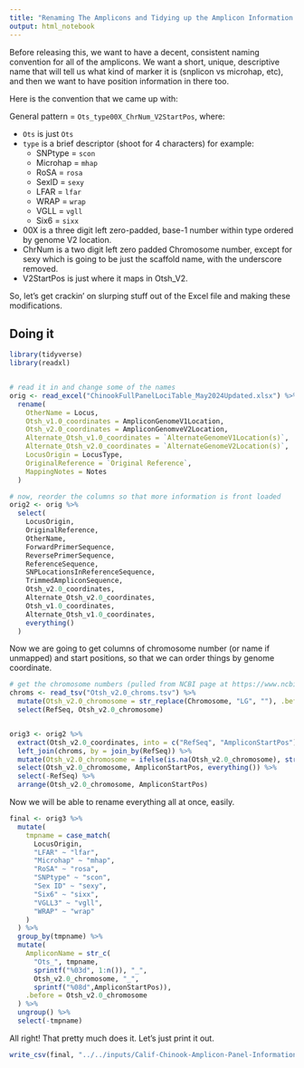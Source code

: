 ```yaml
---
title: "Renaming The Amplicons and Tidying up the Amplicon Information Table"
output: html_notebook
---
```



Before releasing this, we want to have a decent, consistent naming convention for
all of the amplicons.  We want a short, unique, descriptive name that will tell us
what kind of marker it is (snplicon vs microhap, etc), and then we want to have
position information in there too.  

Here is the convention that we came up with:

General pattern = `Ots_type00X_ChrNum_V2StartPos`, where:

- `Ots` is just `Ots`
- `type` is a brief descriptor (shoot for 4 characters) for example:
    + SNPtype = `scon`
    + Microhap = `mhap`
    + RoSA = `rosa`
    + SexID = `sexy`
    + LFAR = `lfar`
    + WRAP = `wrap`
    + VGLL = `vgll`
    + Six6 = `sixx`
- 00X is a three digit left zero-padded, base-1 number within type ordered by genome V2 location.
- ChrNum is a two digit left zero padded Chromosome number, except for sexy which is
  going to be just the scaffold name, with the underscore removed.
- V2StartPos is just where it maps in Otsh_V2.


So, let's get crackin' on slurping stuff out of the Excel file and making these modifications.

## Doing it

```r
library(tidyverse)
library(readxl)


# read it in and change some of the names
orig <- read_excel("ChinookFullPanelLociTable_May2024Updated.xlsx") %>%
  rename(
    OtherName = Locus,
    Otsh_v1.0_coordinates = AmpliconGenomeV1Location,
    Otsh_v2.0_coordinates = AmpliconGenomveV2Location,
    Alternate_Otsh_v1.0_coordinates = `AlternateGenomeV1Location(s)`,
    Alternate_Otsh_v2.0_coordinates = `AlternateGenomeV2Location(s)`,
    LocusOrigin = LocusType,
    OriginalReference = `Original Reference`,
    MappingNotes = Notes
  )

# now, reorder the columns so that more information is front loaded
orig2 <- orig %>%
  select(
    LocusOrigin,
    OriginalReference,
    OtherName,
    ForwardPrimerSequence,
    ReversePrimerSequence,
    ReferenceSequence,
    SNPLocationsInReferenceSequence,
    TrimmedAmpliconSequence,
    Otsh_v2.0_coordinates,
    Alternate_Otsh_v2.0_coordinates,
    Otsh_v1.0_coordinates,
    Alternate_Otsh_v1.0_coordinates,
    everything()
  )
```


Now we are going to get columns of chromosome number (or name if unmapped) and
start positions, so that we can order things by genome coordinate.  

```r
# get the chromosome numbers (pulled from NCBI page at https://www.ncbi.nlm.nih.gov/datasets/genome/GCF_018296145.1/)
chroms <- read_tsv("Otsh_v2.0_chroms.tsv") %>%
  mutate(Otsh_v2.0_chromosome = str_replace(Chromosome, "LG", ""), .before = Chromosome) %>%
  select(RefSeq, Otsh_v2.0_chromosome)


orig3 <- orig2 %>%
  extract(Otsh_v2.0_coordinates, into = c("RefSeq", "AmpliconStartPos"), regex = "^(.*):([0-9]+)-[0-9]+$", remove = FALSE, convert = TRUE) %>%
  left_join(chroms, by = join_by(RefSeq)) %>%
  mutate(Otsh_v2.0_chromosome = ifelse(is.na(Otsh_v2.0_chromosome), str_replace(RefSeq, "_", ""), Otsh_v2.0_chromosome)) %>%
  select(Otsh_v2.0_chromosome, AmpliconStartPos, everything()) %>%
  select(-RefSeq) %>%
  arrange(Otsh_v2.0_chromosome, AmpliconStartPos)

```


Now we
will be able to rename everything all at once, easily.

```r
final <- orig3 %>%
  mutate(
    tmpname = case_match(
      LocusOrigin,
      "LFAR" ~ "lfar",
      "Microhap" ~ "mhap",
      "RoSA" ~ "rosa",
      "SNPtype" ~ "scon",
      "Sex ID" ~ "sexy",
      "Six6" ~ "sixx",
      "VGLL3" ~ "vgll",
      "WRAP" ~ "wrap"
    )
  ) %>% 
  group_by(tmpname) %>%
  mutate(
    AmpliconName = str_c(
      "Ots_", tmpname,
      sprintf("%03d", 1:n()), "_", 
      Otsh_v2.0_chromosome, "_", 
      sprintf("%08d",AmpliconStartPos)),
    .before = Otsh_v2.0_chromosome
  ) %>%
  ungroup() %>%
  select(-tmpname)
```


All right!  That pretty much does it.  Let's just print it out.

```r
write_csv(final, "../../inputs/Calif-Chinook-Amplicon-Panel-Information.csv", na = "")
```
